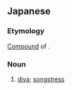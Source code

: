 {{also|歌姬}}
==Japanese==
{{ja-kanjitab|うた|ひめ|yomi=kun}}
{{wikipedia|lang=ja}}

===Etymology===
[[Appendix:Glossary#compound|Compound]] of {{compound|歌|tr1=uta|t1=song|姫|tr2=hime|t2=princess|lang=ja|sort=うたひめ}}.

===Noun===
{{ja-noun|うたひめ}}

# [[diva]]; [[songstress]]